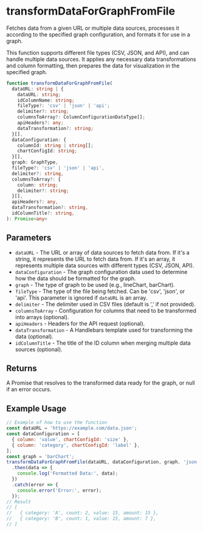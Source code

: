 
<Meta title="Utilities/Data transformation/transformDataForGraphFromFile" />

# transformDataForGraphFromFile

Fetches data from a given URL or multiple data sources, processes it according to the specified graph configuration, and formats it for use in a graph.

This function supports different file types (CSV, JSON, and API), and can handle multiple data sources. It applies any necessary data transformations and column formatting, then prepares the data for visualization in the specified graph.

```ts
function transformDataForGraphFromFile(
  dataURL: string | {
    dataURL: string;
    idColumnName: string;
    fileType?: 'csv' | 'json' | 'api';
    delimiter?: string;
    columnsToArray?: ColumnConfigurationDataType[];
    apiHeaders?: any;
    dataTransformation?: string;
  }[],
  dataConfiguration: {
    columnId: string | string[];
    chartConfigId: string;
  }[],
  graph: GraphType,
  fileType?: 'csv' | 'json' | 'api',
  delimiter?: string,
  columnsToArray?: {
    column: string;
    delimiter?: string;
  }[],
  apiHeaders?: any,
  dataTransformation?: string,
  idColumnTitle?: string,
): Promise<any> 
```

## Parameters

- `dataURL` - The URL or array of data sources to fetch data from. If it's a string, it represents the URL to fetch data from. If it's an array, it represents multiple data sources with different types (CSV, JSON, API).
- `dataConfiguration` - The graph configuration data used to determine how the data should be formatted for the graph.
- `graph` - The type of graph to be used (e.g., lineChart, barChart).
- `fileType` - The type of the file being fetched. Can be 'csv', 'json', or 'api'. This parameter is ignored if `dataURL` is an array.
- `delimiter` - The delimiter used in CSV files (default is ',' if not provided).
- `columnsToArray` - Configuration for columns that need to be transformed into arrays (optional).
- `apiHeaders` - Headers for the API request (optional).
- `dataTransformation` - A Handlebars template used for transforming the data (optional).
- `idColumnTitle` - The title of the ID column when merging multiple data sources (optional).

## Returns

A Promise that resolves to the transformed data ready for the graph, or null if an error occurs.

## Example Usage

```js
// Example of how to use the function
const dataURL = 'https://example.com/data.json';
const dataConfiguration = [
  { column: 'value', chartConfigId: 'size' },
  { column: 'category', chartConfigId: 'label' },
];
const graph = 'barChart';
transformDataForGraphFromFile(dataURL, dataConfiguration, graph, 'json')
  .then(data => {
    console.log('Formatted Data:', data);
  })
  .catch(error => {
    console.error('Error:', error);
  });
// Result
// [
//   { category: 'A', count: 2, value: 15, amount: 15 },
//   { category: 'B', count: 1, value: 15, amount: 7 },
// ]